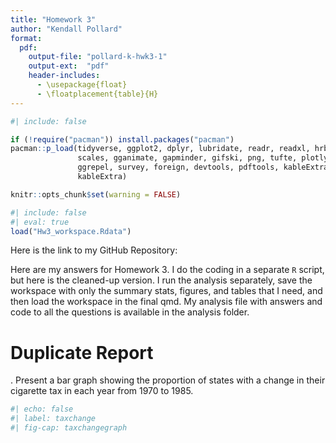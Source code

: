 ```yaml
---
title: "Homework 3"
author: "Kendall Pollard"
format:
  pdf:
    output-file: "pollard-k-hwk3-1"
    output-ext:  "pdf"
    header-includes:
      - \usepackage{float}
      - \floatplacement{table}{H}
---
```



```r
#| include: false

if (!require("pacman")) install.packages("pacman")
pacman::p_load(tidyverse, ggplot2, dplyr, lubridate, readr, readxl, hrbrthemes, fixest,
               scales, gganimate, gapminder, gifski, png, tufte, plotly, OECD,
               ggrepel, survey, foreign, devtools, pdftools, kableExtra, modelsummary,
               kableExtra)
```


```r
knitr::opts_chunk$set(warning = FALSE)
```


```r
#| include: false
#| eval: true
load("Hw3_workspace.Rdata")
```

Here is the link to my GitHub Repository: 

Here are my answers for Homework 3. I do the coding in a separate `R` script, but here is the cleaned-up version. I run the analysis separately, save the workspace with only the summary stats, figures, and tables that I need, and then load the workspace in the final qmd. My analysis file with answers and code to all the questions is available in the analysis folder. 

\newpage
# Duplicate Report 

\vspace{.2in}
\noindent 1. Present a bar graph showing the proportion of states with a change in their cigarette tax in each year from 1970 to 1985. <br>

```r
#| echo: false
#| label: taxchange
#| fig-cap: taxchangegraph


```
